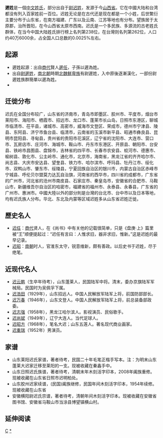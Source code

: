 {{姓氏
|姓氏=遲
|繁體=遲
|簡體=迟
|拼音=Chí
|中国大陆=Chi
|台湾=
|香港=
|澳门=
|新加坡=
|马来西亚=
|越南=
|韩国=지
|反切=
|同音字=
|堂号=
|郡望=
}}
{{multiple issues|
{{POV|time=2012-03-05T03:10:40+00:00}}
{{unreferenced|time=2012-03-05T03:10:40+00:00}}
}}
'''遲姓'''是一個[[中文姓氏|中文姓氏]]，部分出自于[[尉迟姓|尉迟姓]]，发源于今[[山西省|山西省]]。它在中國大陆和台湾都没有列入百家姓前一百位。迟姓无论是在古代还是现在都是一个小姓，后世繁衍主要分布于山东省，在南方福建、广东以及云南、江苏等地也有分布。望族居于太原郡，治所晋阳，在今山西省太原市西南。迟氏是一个多民族、多源流的古老姓氏群体，在当今中国大陆姓氏排行榜上名列第238位，在台灣则名列第262位，人口约40万6000余，占全国人口总数的0.0025%左右。

==起源==
* 遲姓起源：出自[[商代|商代]]賢人[[遲任|遲任]]，子孫以遲為姓。
* 出自[[尉遲姓|尉遲姓]]，[[南北朝|南北朝]]時期[[北魏|北魏]][[鮮卑族|鮮卑族]]有尉遲姓，入中原後逐漸漢化，一部份尉遲姓族群簡單以遲為姓。
* {{or|出自鲁孝公之子公子展西周晚期，鲁孝公有个儿子叫公子展，亦称公子辗。在公子展的后裔子孙中，有以先祖名字为姓氏者，称辗迟氏，后省文简改为单姓迟氏、展氏等。}}

==迁徙分布==
迟氏在全国分布较广，山东省的济南市，青岛市即墨区、胶州市、平度市，烟台市莱阳市、海阳市、栖霞市、招远市、龙口市、蓬莱市长山岛，日照市东港区，聊城市临清市、茌平县，诸城市、高密市，威海市文登区、荣成市，德州市宁津县、陵县、东阿县、济宁市鱼台县、临清市，云南省的玉溪市新平县、昭通市彝良县、昆明市昆阳县、寻甸县，贵州省的贵阳市花溪区，辽宁省的沈阳市、大连市、营口市、瓦房店市、庄河市、海城市、鞍山市、丹东市东港区、开原县、朝阳市、台安县、铁岭市昌图县、盘锦市，吉林省的四平市、长春市农安县、蛟河市、德惠市、榆树县、敦化市、公主岭市、通化市，北京市，海南省，黑龙江省的齐齐哈尔市、尚志县、大庆市安达县、望奎县、铁力市、哈尔滨市、呼玛县、牡丹江市、绥化市、双鸭山市、肇东市、绥陵县，宁夏回族自治区的银川市，内蒙古自治区赤峰市宁城县、呼伦贝尔盟莫力达瓦自治旗，河南省的西华市，四川省的成都市，广东省的广州市，河北省的沧州市南皮县、石家庄市、秦皇岛市，安徽省的合肥市、马鞍山市，新疆维吾尔自治区的哈密市，福建省的福州市、永泰县、永春县，广东省的广州市、惠洲市。中國大陸以外的部分則是台灣的台北市、台中市以及日本等地，均有迟氏族人分布。华北、东北及内蒙等区域迟姓多从山东省迟姓迁徙。

==歷史名人==
*[[迟任|迟任]]：[[商代|商代]]贤人，在《尚书》中有关他的记载很简单，只是《盘庚·上》篇里被“王”顺便提起过：“迟任有言曰：人惟求旧，器非求旧，惟新。”这是迟姓的最早记录。
*[[迟昭|迟昭]]：[[南朝|南朝]]时人，官淮东太守，锐意维新，颇有善政。以后史书于迟姓，尽于绝笔。

==近现代名人==
* [[迟云鹏|迟云鹏]]（生卒年待考），山东蓬莱人，民国陆军中将。清末，委办京旗陆军军械局。民国时为吴佩孚下属。
* [[迟浩田|迟浩田]]（1929年），山东招远人。中国人民解放军陆军上将，前国防部部长。
* [[迟万春|迟万春]]（1946年），山东文登人。中国人民解放军陆军上将，前总装备部政委。
* [[迟志强|迟志强]]（1958年），黑龙江哈尔滨人。影视演员、民俗歌手。
* [[迟尚斌|迟尚斌]]（1949年），辽宁大连人。当代足球人。
* [[迟昭方|迟昭方]]（1968年），笔名大迟；山东五莲人。著名现代商业画家。
* [[迟重瑞|迟重瑞]]（1952年）男演员。

==家谱==
* 山东莱阳迟氏家谱，著者待考，民国二十年毛笔正楷手写本。注：为明末山东蓬莱大迟家迁移至莱阳的一支。现被收藏在秦鑫手中。
* 山东日照迟氏族谱，著者待考，清朝末年木刻活字印本，2008年阖族重修。现被收藏在山东省日照市迟明柏处。
* 山东胶州迟家续谱，(民国)阖族继修，民国年间木刻活字印本，1954年续修。现被收藏在山东省
* 安徽横阳尉迟氏宗谱，著者待考，清朝年间木刻活字印本。现被收藏在安徽省图书馆、安徽省马鞍山市当涂县博望镇横山村。

== 延伸阅读 ==
{{Wikisource further reading}}
[[Category:漢姓|C]]
[[Category:遲姓|*]]